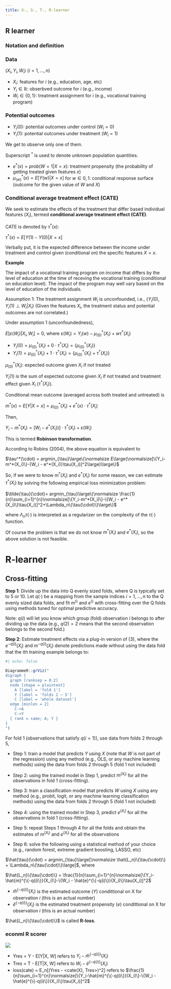 ```yaml
---
title: X-, S-, T-, R-learner
---
```


## R learner

### Notation and definition

### Data
$(X_i, Y_i, W_i)$ $(i = 1, \dots, n)$ 

+ $X_i$: features for $i$ (e.g., education, age, etc)
+ $Y_i \in \mathbb{R}$: obserbved outcome for $i$ (e.g., income)
+ $W_i \in \{0, 1\}$: treatment assignment for $i$ (e.g., vocational training program)

### Potential outcomes
+ $Y_i(0)$: potential outcomes under control ($W_i = 0$)
+ $Y_i(1)$: potential outcomes under treatment ($W_i = 1$)

We get to observe only one of them.

Superscript $^*$ is used to denote unknown population quantities.

+ $e^*(x) = prob(W = 1 | X= x)$: treatment propensity (the probability of getting treated given features $x$)
+ $\mu_{(w)}^*(x) = E[Y(w) |X = x]$ for $w \in {0, 1}$: conditional response surface (outcome for the given value of $W$ and $X$)


### Conditional average treatment effect (CATE)

We seek to estimate the effects of the treatment that differ based individual features ($X_i$), termed **conditional average treatment effect (CATE)**.

CATE is denoted by $\tau^*(x)$:

$\tau^*(x) = E[Y(1) - Y(0)|X=x]$

Verbally put, it is the expected difference between the income under treatment and control given (conditional on) the specific features $X = x$.

**Example**

The impact of a vocational training program on income that differs by the level of education at the time of receving the vocational training (conditional on education level). The impact of the program may well vary based on the level of education of the individuals.

Assumption 1: The treatment assignment $W_i$ is unconfounded, i.e., $\{Y_i(0), Y_i(1)\perp W_i|X_i\}$ (Given the features $X_i$, the treatment status and potential outcomes are not correlated.)

Under assumption 1 (unconfoundedness), 

$E[\varepsilon(W_i)|X_i, W_i] = 0$, where $\varepsilon(W_i) = Y_i(w) - {\mu_{(0)}^*(X_i)} + w\tau^*(X_i)$ 

+ $Y_i(0) = {\mu_{(0)}^*(X_i)} + 0\cdot \tau^*(X_i) = \{\mu_{(0)}^*(X_i)\}$
+ $Y_i(1) = {\mu_{(0)}^*(X_i)} + 1\cdot \tau^*(X_i) = \{\mu_{(0)}^*(X_i) + \tau^*(X_i)\}$

${\mu_{(0)}^*(X_i)}$: expected outcome given $X_i$ if not treated

$Y_i(1)$ is the sum of expected outcome given $X_i$ if not treated and treatment effect given $X_i$ ($\tau^*(X_i)$).


Conditional mean outcome (averaged across both treated and untreated) is

$m^*(x) = E[Y|X=x] = \mu_{(0)}^*(X_i) + e^*(x) \cdot \tau^*(X_i)$

Then,

$Y_i - m^*(X_i) = [W_i - e^*(X_i))]\cdot \tau^*(X_i) + \varepsilon(W_i)$

This is termed **Robinson transformation**.

According to Robins (2004), the above equation is equivalent to

$\tau^*(\cdot) = argmin_{\tau}\large\{\normalsize E\large(\normalsize[\{Y_i-m^*(X_i)\}-{W_i - e^*(X_i)}\tau(X_i)]^2\large)\large\}$

So, if we were to know $m^*(X_i)$ and $e^*(X_i)$ for some reason, we can estimate $\tau^*(X_i)$ by solving the following empirical loss minimization problem:

$\tilde{\tau}(\cdot)= argmin_{\tau}\large\{\normalsize \frac{1}{n}\sum_{i=1}^{n}\normalsize[\{Y_i-m^*(X_i)\}-\{W_i - e^*(X_i)\}\tau(X_i)]^2+\Lambda_n\{\tau(\cdot)\}\large\}$

where $\Lambda_n{\tau(\cdot)}$ is interpreted as a regularizer on the complexity of the $\tau(\cdot)$ function.

Of course the problem is that we do not know $m^*(X_i)$ and $e^*(X_i)$, so the above solution is not feasible.

# R-learner

## Cross-fitting

**Step 1**: Divide up the data into Q evenly sized folds, where Q is typically set to 5 or 10. Let $q(\cdot)$ be a mapping from the sample indices $i = 1,\dots, n$ to the Q evenly sized data folds, and fit $m^()$ and $e^()$ with cross-fitting over the Q folds using methods tuned for optimal predictive accuracy.

Note: $q(i)$ will let you know which group (fold) observation $i$ belongs to after dividing up the data (e.g., $q(2) = 2$ means that the second observation belongs to the second fold.)

**Step 2**: Estimate treatment effects via a plug-in version of (3), where the $e^{−q(i)}(X_i)$ and $m^{−q(i)}(X_i)$ denote predictions made without using the data fold that the ith training example belongs to:


```r
#| echo: false

DiagrammeR::grViz("
digraph {
  graph [ranksep = 0.2]
  node [shape = plaintext]
    A [label = 'fold 1']
    Y [label = 'folds 2 ~ 5']
    C [label = 'whole dataset']
  edge [minlen = 2]
    C->A
    C->Y
  { rank = same; A; Y }
}
")
```

For fold 1 (observations that satisfy $q(i = 1)$), use data from folds 2 through 5,

+ Step 1: train a model that predicts $Y$ using $X$ (note that $W$ is not part of the regression) using any method (e.g., OLS, or any machine learning methods) using the data from folds 2 through 5 (fold 1 not included)

+ Step 2: using the trained model in Step 1, predict $m^(X_i)$ for all the observations in fold 1 (cross-fitting). 

+ Step 3: train a classification model that predicts $W$ using $X$ using any method (e.g., probit, logit, or any machine learning classification methods) using the data from folds 2 through 5 (fold 1 not included)

+ Step 4: using the trained model in Step 3, predict $e^(X_i)$ for all the observations in fold 1 (cross-fitting).

+ Step 5: repeat Steps 1 through 4 for all the folds and obtain the estimates of $m^(X_i)$ and $e^(X_i)$ for all the observations

+ Step 6: solve the following using a statistical method of your choice (e.g., random forest, extreme gradient boosting, LASSO, etc)

$\hat{\tau}(\cdot) = argmin_{\tau}\large[\normalsize \hat{L_n}\{\tau(\cdot)\} + \Lambda_n\{\tau(\cdot)\}\large]$, where

$\hat{L_n}\{\tau(\cdot)\} = \frac{1}{n}\sum_{i=1}^{n}\normalsize[\{Y_i-\hat{m}^{\{-q(i)\}}(X_i)\}-\{W_i - \hat{e}^{\{-q(i)\}}(X_i)\}\tau(X_i)]^2$


+ $\hat{m}^{\{-q(i)\}}(X_i)$ is the estimated outcome ($Y$) condittional on X for observation $i$ (this is an actual number)
+ $\hat{e}^{\{-q(i)\}}(X_i)$ is the estimated treatment propensity ($e$) condittional on X for observation $i$ (this is an actual number)

$\hat{L_n}\{\tau(\cdot)\}$ is called **R-loss**.

### econml R scorer

![](econml_r_score)

+ Yres = Y - E[Y|X, W] refers to $Y_i-\hat{m}^{\{-q(i)\}}(X_i)$
+ Tres = T - E[T|X, W] refers to $W_i - \hat{e}^{\{-q(i)\}}(X_i)$
+ loss(cate)  = E_n[(Yres - <cate(X), Tres>)^2] refers to $\frac{1}{n}\sum_{i=1}^{n}\normalsize[\{Y_i-\hat{m}^{\{-q(i)\}}(X_i)\}-\{W_i - \hat{e}^{\{-q(i)\}}(X_i)\}\tau(X_i)]^2$

